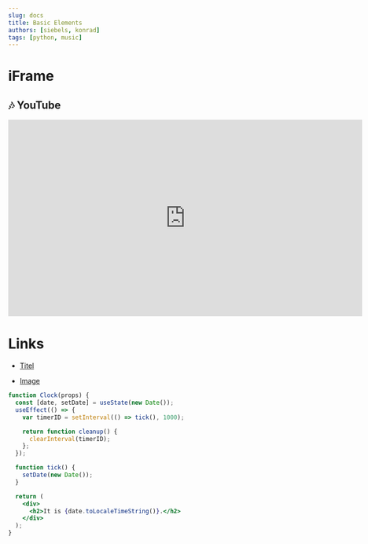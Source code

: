 ```yaml
---
slug: docs
title: Basic Elements
authors: [siebels, konrad]
tags: [python, music]
---
```


# iFrame


## 🎶 YouTube
<center><iframe width="720" height="400" src="https://www.youtube.com/embed/0TFNGRYMz1U" title="YouTube video player" frameborder="0" allow="accelerometer; autoplay; clipboard-write; encrypted-media; gyroscope; picture-in-picture" allowfullscreen></iframe></center>


# Links

- [Titel](docs/Docusaurus/BasicElements.mdx")


- [Image](img/prider.jpg)

```jsx live
function Clock(props) {
  const [date, setDate] = useState(new Date());
  useEffect(() => {
    var timerID = setInterval(() => tick(), 1000);

    return function cleanup() {
      clearInterval(timerID);
    };
  });

  function tick() {
    setDate(new Date());
  }

  return (
    <div>
      <h2>It is {date.toLocaleTimeString()}.</h2>
    </div>
  );
}
```